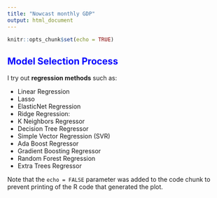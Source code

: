 ```yaml
---
title: "Nowcast monthly GDP"
output: html_document
---
```


```r
knitr::opts_chunk$set(echo = TRUE)
```


## <font color="blue">Model Selection Process</font>

I try out **regression methods** such as:

- Linear Regression 
- Lasso
- ElasticNet Regression
- Ridge Regression: 
- K Neighbors Regressor
- Decision Tree Regressor
- Simple Vector Regression (SVR)
- Ada Boost Regressor
- Gradient Boosting Regressor
- Random Forest Regression
- Extra Trees Regressor


Note that the `echo = FALSE` parameter was added to the code chunk to prevent printing of the R code that generated the plot.
